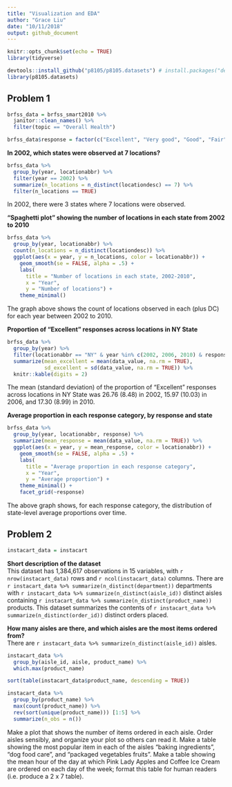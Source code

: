 ```yaml
---
title: "Visualization and EDA"
author: "Grace Liu"
date: "10/11/2018"
output: github_document
---
```


```r
knitr::opts_chunk$set(echo = TRUE)
library(tidyverse)

devtools::install_github("p8105/p8105.datasets") # install.packages("devtools")
library(p8105.datasets)
```

## Problem 1
```r
brfss_data = brfss_smart2010 %>% 
  janitor::clean_names() %>% 
  filter(topic == "Overall Health")

brfss_data$response = factor(c("Excellent", "Very good", "Good", "Fair", "Poor"))
```

**In 2002, which states were observed at 7 locations? **
```r
brfss_data %>% 
  group_by(year, locationabbr) %>% 
  filter(year == 2002) %>% 
  summarize(n_locations = n_distinct(locationdesc) == 7) %>% 
  filter(n_locations == TRUE)
```

In 2002, there were 3 states where 7 locations were observed.  

**“Spaghetti plot” showing the number of locations in each state from 2002 to 2010**
```r
brfss_data %>%
  group_by(year, locationabbr) %>%
  count(n_locations = n_distinct(locationdesc)) %>% 
  ggplot(aes(x = year, y = n_locations, color = locationabbr)) + 
    geom_smooth(se = FALSE, alpha = .5) +
    labs(
      title = "Number of locations in each state, 2002-2010",
      x = "Year",
      y = "Number of locations") + 
    theme_minimal()
```

The graph above shows the count of locations observed in each (plus DC) for each year between 2002 to 2010.

**Proportion of “Excellent” responses across locations in NY State**
```r
brfss_data %>%
  group_by(year) %>%
  filter(locationabbr == "NY" & year %in% c(2002, 2006, 2010) & response == "Excellent") %>%
  summarize(mean_excellent = mean(data_value, na.rm = TRUE), 
            sd_excellent = sd(data_value, na.rm = TRUE)) %>% 
  knitr::kable(digits = 2)
```

The mean (standard deviation) of the proportion of “Excellent” responses across locations in NY State was 26.76 (8.48) in 2002, 15.97 (10.03) in 2006, and 17.30 (8.99) in 2010.  

**Average proportion in each response category, by response and state**
```r
brfss_data %>%
  group_by(year, locationabbr, response) %>%
  summarize(mean_response = mean(data_value, na.rm = TRUE)) %>% 
  ggplot(aes(x = year, y = mean_response, color = locationabbr)) + 
    geom_smooth(se = FALSE, alpha = .5) +
    labs(
      title = "Average proportion in each response category",
      x = "Year",
      y = "Average proportion") + 
    theme_minimal() +
    facet_grid(~response)
```

The above graph shows, for each response category, the distribution of state-level average proportions over time.  

## Problem 2
```r
instacart_data = instacart
```
**Short description of the dataset**  
This dataset has 1,384,617 observations in 15 variables, with `r nrow(instacart_data)` rows and `r ncol(instacart_data)` columns. There are `r instacart_data %>% summarize(n_distinct(department))` departments with `r instacart_data %>% summarize(n_distinct(aisle_id))` distinct aisles containing `r instacart_data %>% summarize(n_distinct(product_name))` products. This dataset summarizes the contents of `r instacart_data %>% summarize(n_distinct(order_id))` distinct orders placed.

**How many aisles are there, and which aisles are the most items ordered from?**  
There are `r instacart_data %>% summarize(n_distinct(aisle_id))` aisles. 
```r
instacart_data %>% 
  group_by(aisle_id, aisle, product_name) %>% 
  which.max(product_name)

sort(table(instacart_data$product_name, descending = TRUE))

instacart_data %>%
  group_by(product_name) %>% 
  max(count(product_name)) %>% 
  rev(sort(unique(product_name))) [1:5] %>% 
  summarize(n_obs = n())
```


Make a plot that shows the number of items ordered in each aisle. Order aisles sensibly, and organize your plot so others can read it.
Make a table showing the most popular item in each of the aisles “baking ingredients”, “dog food care”, and “packaged vegetables fruits”.
Make a table showing the mean hour of the day at which Pink Lady Apples and Coffee Ice Cream are ordered on each day of the week; format this table for human readers (i.e. produce a 2 x 7 table).

